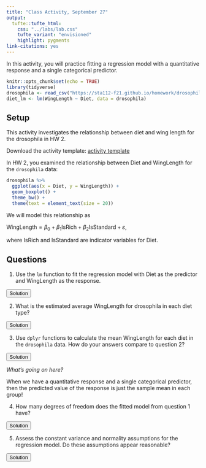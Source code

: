 ```yaml
---
title: "Class Activity, September 27"
output: 
  tufte::tufte_html:
    css: "../labs/lab.css"
    tufte_variant: "envisioned"
    highlight: pygments
link-citations: yes
---
```


In this activity, you will practice fitting a regression model with a quantitative response and a single categorical predictor.

```r
knitr::opts_chunk$set(echo = TRUE)
library(tidyverse)
drosophila <- read_csv("https://sta112-f21.github.io/homework/drosophila.csv")
diet_lm <- lm(WingLength ~ Diet, data = drosophila)
```

## Setup

This activity investigates the relationship between diet and wing length for the drosophila in HW 2.

Download the activity template: [activity template](https://sta112-f21.github.io/class_activities/ca_lecture_16_template.Rmd)

In HW 2, you examined the relationship between Diet and WingLength for the `drosophila` data:

```r
drosophila %>%
  ggplot(aes(x = Diet, y = WingLength)) +
  geom_boxplot() +
  theme_bw() +
  theme(text = element_text(size = 20))
``` 

We will model this relationship as

$\text{WingLength} = \beta_0 + \beta_1 \text{IsRich} + \beta_2 \text{IsStandard} + \varepsilon$,

where $\text{IsRich}$ and $\text{IsStandard}$ are indicator variables for Diet.

## Questions

1. Use the `lm` function to fit the regression model with Diet as the predictor and WingLength as the response.

<SCRIPT>
function ShowAndHide(divid) {
    var x = document.getElementById(divid);
    if (x.style.display == 'none') {
        x.style.display = 'block';
    } else {
        x.style.display = 'none';
    }
}
</SCRIPT>

<BUTTON ONCLICK="ShowAndHide('q1_solution')">Solution</BUTTON>

<DIV ID="q1_solution" STYLE="display:none">
```r
diet_lm <- lm(WingLength ~ Diet, data = drosophila)
```
</DIV>

2. What is the estimated average WingLength for drosophila in each diet type?

<BUTTON ONCLICK="ShowAndHide('q2_solution')">Solution</BUTTON>

<DIV ID="q2_solution" STYLE="display:none">
```r
summary(diet_lm)
```

| Diet | $\widehat{\text{WingLength}}$ |
| --- | --- |
| Poor | 1.88 |
| Rich | 1.88 + 0.16 = 2.04 |
| Standard | 1.88 + 0.12 = 2.00 |

</DIV>

3. Use `dplyr` functions to calculate the mean WingLength for each diet in the `drosophila` data. How do your answers compare to question 2?

<BUTTON ONCLICK="ShowAndHide('q3_solution')">Solution</BUTTON>

<DIV ID="q3_solution" STYLE="display:none">
```r
drosophila %>%
  group_by(Diet) %>%
  summarize(mean_WingLength = mean(WingLength))
```

</DIV>

:::{.question}
*What's going on here?*

When we have a quantitative response and a single categorical predictor, then the predicted value of the response is just the sample mean in each group!
:::

4. How many degrees of freedom does the fitted model from question 1 have?

<BUTTON ONCLICK="ShowAndHide('q4_solution')">Solution</BUTTON>

<DIV ID="q4_solution" STYLE="display:none">
The fitted model has 1369 = 1372 - 3 degrees of freedom (remember that we lose one degree of freedom for each parameter we estimate. We estimated $\beta_0, \beta_1, \beta_2$.)

</DIV>

5. Assess the constant variance and normality assumptions for the regression model. Do these assumptions appear reasonable?

<BUTTON ONCLICK="ShowAndHide('q5_solution')">Solution</BUTTON>

<DIV ID="q5_solution" STYLE="display:none">
Residual boxplot:
```r
drosophila %>%
  mutate(resids = residuals(diet_lm)) %>%
  ggplot(aes(x = Diet, y = resids)) +
  geom_boxplot() +
  theme_bw() +
  labs(x = "Diet", 
       y = "Residuals")
```

Residual standard deviation in each group:

```r
drosophila %>%
  mutate(resids = residuals(diet_lm)) %>%
  group_by(Diet) %>%
  summarize(residual_std_dev = sd(resids))
```

QQ plot:

```r
drosophila %>%
  mutate(resids = residuals(diet_lm)) %>%
  ggplot(aes(sample = resids)) +
  geom_qq() +
  geom_qq_line() +
  theme_bw() +
  labs(x = "Theoretical normal quantiles", 
       y = "Observed residual quantiles")
```

Both the constant variance and normality assumptions appear to be violated. For the constant variance assumption, there is noticeably more variability in residuals for the Poor diet group, and the residual standard deviation for the Poor group is more than twice the residual standard deviation for the Standard group. For the normality assumption, the QQ plot shows that the left tail is far away from the theoretical normal distribution.

</DIV>